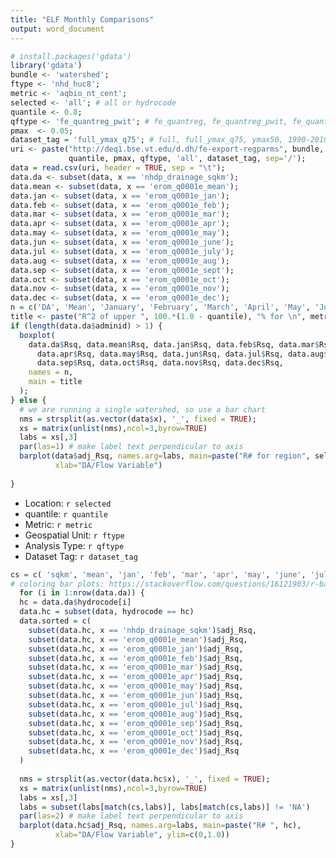 ```yaml
---
title: "ELF Monthly Comparisons"
output: word_document
---
```


```r
# install.packages('gdata')
library('gdata')
bundle <- 'watershed';
ftype <- 'nhd_huc8';
metric <- 'aqbio_nt_cent';
selected <- 'all'; # all or hydrocode
quantile <- 0.8;
qftype <- 'fe_quantreg_pwit'; # fe_quantreg, fe_quantreg_pwit, fe_quantreg_ymax, fe_twopoint
pmax  <- 0.05;
dataset_tag = 'full_ymax_q75'; # full, full_ymax_q75, ymax50, 1990-2010, 1970-1980, ...
uri <- paste("http://deq1.bse.vt.edu/d.dh/fe-export-regparms", bundle, ftype, selected, metric, 
             quantile, pmax, qftype, 'all', dataset_tag, sep='/');
data = read.csv(uri, header = TRUE, sep = "\t");
data.da <- subset(data, x == 'nhdp_drainage_sqkm');
data.mean <- subset(data, x == 'erom_q0001e_mean');
data.jan <- subset(data, x == 'erom_q0001e_jan');
data.feb <- subset(data, x == 'erom_q0001e_feb');
data.mar <- subset(data, x == 'erom_q0001e_mar');
data.apr <- subset(data, x == 'erom_q0001e_apr');
data.may <- subset(data, x == 'erom_q0001e_may');
data.jun <- subset(data, x == 'erom_q0001e_june');
data.jul <- subset(data, x == 'erom_q0001e_july');
data.aug <- subset(data, x == 'erom_q0001e_aug');
data.sep <- subset(data, x == 'erom_q0001e_sept');
data.oct <- subset(data, x == 'erom_q0001e_oct');
data.nov <- subset(data, x == 'erom_q0001e_nov');
data.dec <- subset(data, x == 'erom_q0001e_dec');
n = c('DA', 'Mean', 'January', 'February', 'March', 'April', 'May', 'June', 'July', 'August', 'September', 'October', 'November', 'December')
title <- paste("R^2 of upper ", 100.*(1.0 - quantile), "% for \n", metric, " = f(DA), f(Qmean), f(Qjan),..., f(Qdec) for ", ftype);
if (length(data.da$adminid) > 1) {
  boxplot(
    data.da$Rsq, data.mean$Rsq, data.jan$Rsq, data.feb$Rsq, data.mar$Rsq, 
      data.apr$Rsq, data.may$Rsq, data.jun$Rsq, data.jul$Rsq, data.aug$Rsq, 
      data.sep$Rsq, data.oct$Rsq, data.nov$Rsq, data.dec$Rsq,
    names = n, 
    main = title
  );
} else {
  # we are running a single watershed, so use a bar chart
  nms = strsplit(as.vector(data$x), '_', fixed = TRUE);
  xs = matrix(unlist(nms),ncol=3,byrow=TRUE)
  labs = xs[,3]
  par(las=1) # make label text perpendicular to axis
  barplot(data$adj_Rsq, names.arg=labs, main=paste("R# for region", selected), 
          xlab="DA/Flow Variable")
  
}
```
* Location: `r selected`
* quantile: `r quantile`
* Metric: `r metric`
* Geospatial Unit: `r ftype`
* Analysis Type: `r qftype`
* Dataset Tag: `r dataset_tag`
```r
cs = c( 'sqkm', 'mean', 'jan', 'feb', 'mar', 'apr', 'may', 'june', 'july', 'aug', 'sept', 'oct', 'nov', 'dec');
# coloring bar plots: https://stackoverflow.com/questions/16121903/r-barplot-y-axis-scale-too-short
  for (i in 1:nrow(data.da)) {
  hc = data.da$hydrocode[i]
  data.hc = subset(data, hydrocode == hc)
  data.sorted = c(
    subset(data.hc, x == 'nhdp_drainage_sqkm')$adj_Rsq,
    subset(data.hc, x == 'erom_q0001e_mean')$adj_Rsq,
    subset(data.hc, x == 'erom_q0001e_jan')$adj_Rsq,
    subset(data.hc, x == 'erom_q0001e_feb')$adj_Rsq,
    subset(data.hc, x == 'erom_q0001e_mar')$adj_Rsq,
    subset(data.hc, x == 'erom_q0001e_apr')$adj_Rsq,
    subset(data.hc, x == 'erom_q0001e_may')$adj_Rsq,
    subset(data.hc, x == 'erom_q0001e_jun')$adj_Rsq,
    subset(data.hc, x == 'erom_q0001e_jul')$adj_Rsq,
    subset(data.hc, x == 'erom_q0001e_aug')$adj_Rsq,
    subset(data.hc, x == 'erom_q0001e_sep')$adj_Rsq,
    subset(data.hc, x == 'erom_q0001e_oct')$adj_Rsq,
    subset(data.hc, x == 'erom_q0001e_nov')$adj_Rsq,
    subset(data.hc, x == 'erom_q0001e_dec')$adj_Rsq
  )
  
  nms = strsplit(as.vector(data.hc$x), '_', fixed = TRUE);
  xs = matrix(unlist(nms),ncol=3,byrow=TRUE)
  labs = xs[,3]
  labs = subset(labs[match(cs,labs)], labs[match(cs,labs)] != 'NA')
  par(las=2) # make label text perpendicular to axis
  barplot(data.hc$adj_Rsq, names.arg=labs, main=paste("R# ", hc), 
          xlab="DA/Flow Variable", ylim=c(0,1.0))
}
```